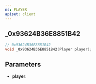 ```yaml
---
ns: PLAYER
apiset: client
---
```

## _0x93624B36E8851B42

```c
// 0x93624B36E8851B42
void _0x93624B36E8851B42(Player player);
```


## Parameters
* **player**:
